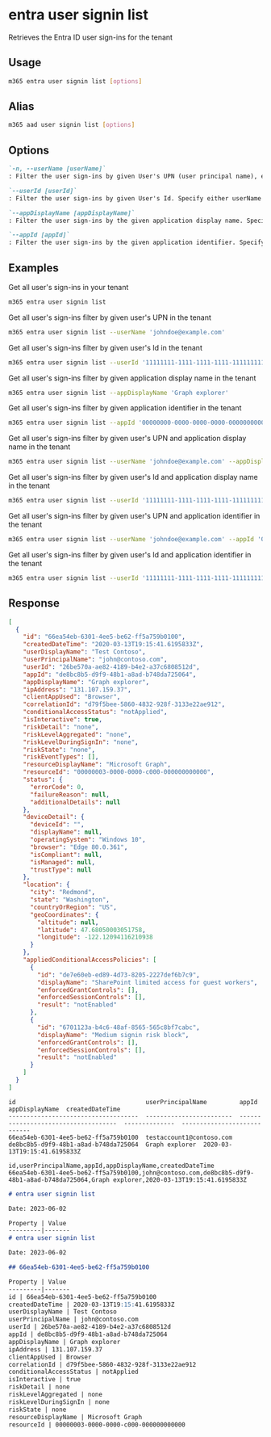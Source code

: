
# entra user signin list

Retrieves the Entra ID user sign-ins for the tenant

## Usage

```sh
m365 entra user signin list [options]
```

## Alias

```sh
m365 aad user signin list [options]
```

## Options

```md definition-list
`-n, --userName [userName]`
: Filter the user sign-ins by given User's UPN (user principal name), eg. `johndoe@example.com`. Specify either userName or userId

`--userId [userId]`
: Filter the user sign-ins by given User's Id. Specify either userName or userId

`--appDisplayName [appDisplayName]`
: Filter the user sign-ins by the given application display name. Specify either appDisplayName or appId

`--appId [appId]`
: Filter the user sign-ins by the given application identifier. Specify either appDisplayName or appId
```

<Global />

## Examples

Get all user's sign-ins in your tenant

```sh
m365 entra user signin list
```

Get all user's sign-ins filter by given user's UPN in the tenant

```sh
m365 entra user signin list --userName 'johndoe@example.com'
```

Get all user's sign-ins filter by given user's Id in the tenant

```sh
m365 entra user signin list --userId '11111111-1111-1111-1111-111111111111'
```

Get all user's sign-ins filter by given application display name in the tenant

```sh
m365 entra user signin list --appDisplayName 'Graph explorer'
```

Get all user's sign-ins filter by given application identifier in the tenant

```sh
m365 entra user signin list --appId '00000000-0000-0000-0000-000000000000'
```

Get all user's sign-ins filter by given user's UPN and application display name in the tenant

```sh
m365 entra user signin list --userName 'johndoe@example.com' --appDisplayName 'Graph explorer'
```

Get all user's sign-ins filter by given user's Id and application display name in the tenant

```sh
m365 entra user signin list --userId '11111111-1111-1111-1111-111111111111' --appDisplayName 'Graph explorer'
```

Get all user's sign-ins filter by given user's UPN and application identifier in the tenant

```sh
m365 entra user signin list --userName 'johndoe@example.com' --appId '00000000-0000-0000-0000-000000000000'
```

Get all user's sign-ins filter by given user's Id and application identifier in the tenant

```sh
m365 entra user signin list --userId '11111111-1111-1111-1111-111111111111' --appId '00000000-0000-0000-0000-000000000000'
```

## Response

<Tabs>
  <TabItem value="JSON">

  ```json
  [
    {
      "id": "66ea54eb-6301-4ee5-be62-ff5a759b0100",
      "createdDateTime": "2020-03-13T19:15:41.6195833Z",
      "userDisplayName": "Test Contoso",
      "userPrincipalName": "john@contoso.com",
      "userId": "26be570a-ae82-4189-b4e2-a37c6808512d",
      "appId": "de8bc8b5-d9f9-48b1-a8ad-b748da725064",
      "appDisplayName": "Graph explorer",
      "ipAddress": "131.107.159.37",
      "clientAppUsed": "Browser",
      "correlationId": "d79f5bee-5860-4832-928f-3133e22ae912",
      "conditionalAccessStatus": "notApplied",
      "isInteractive": true,
      "riskDetail": "none",
      "riskLevelAggregated": "none",
      "riskLevelDuringSignIn": "none",
      "riskState": "none",
      "riskEventTypes": [],
      "resourceDisplayName": "Microsoft Graph",
      "resourceId": "00000003-0000-0000-c000-000000000000",
      "status": {
        "errorCode": 0,
        "failureReason": null,
        "additionalDetails": null
      },
      "deviceDetail": {
        "deviceId": "",
        "displayName": null,
        "operatingSystem": "Windows 10",
        "browser": "Edge 80.0.361",
        "isCompliant": null,
        "isManaged": null,
        "trustType": null
      },
      "location": {
        "city": "Redmond",
        "state": "Washington",
        "countryOrRegion": "US",
        "geoCoordinates": {
          "altitude": null,
          "latitude": 47.68050003051758,
          "longitude": -122.12094116210938
        }
      },
      "appliedConditionalAccessPolicies": [
        {
          "id": "de7e60eb-ed89-4d73-8205-2227def6b7c9",
          "displayName": "SharePoint limited access for guest workers",
          "enforcedGrantControls": [],
          "enforcedSessionControls": [],
          "result": "notEnabled"
        },
        {
          "id": "6701123a-b4c6-48af-8565-565c8bf7cabc",
          "displayName": "Medium signin risk block",
          "enforcedGrantControls": [],
          "enforcedSessionControls": [],
          "result": "notEnabled"
        }
      ]
    }
  ]
  ```

  </TabItem>
  <TabItem value="Text">

  ```text
  id                                    userPrincipalName         appId                                 appDisplayName  createdDateTime
  ------------------------------------  ------------------------  ------------------------------------  --------------  ----------------------------
  66ea54eb-6301-4ee5-be62-ff5a759b0100  testaccount1@contoso.com  de8bc8b5-d9f9-48b1-a8ad-b748da725064  Graph explorer  2020-03-13T19:15:41.6195833Z
  ```

  </TabItem>
  <TabItem value="CSV">

  ```csv
  id,userPrincipalName,appId,appDisplayName,createdDateTime
  66ea54eb-6301-4ee5-be62-ff5a759b0100,john@contoso.com,de8bc8b5-d9f9-48b1-a8ad-b748da725064,Graph explorer,2020-03-13T19:15:41.6195833Z
  ```

  </TabItem>
  <TabItem value="Markdown">

  ```md
  # entra user signin list

  Date: 2023-06-02

  Property | Value
  ---------|-------
  # entra user signin list

  Date: 2023-06-02

  ## 66ea54eb-6301-4ee5-be62-ff5a759b0100

  Property | Value
  ---------|-------
  id | 66ea54eb-6301-4ee5-be62-ff5a759b0100
  createdDateTime | 2020-03-13T19:15:41.6195833Z
  userDisplayName | Test Contoso
  userPrincipalName | john@contoso.com
  userId | 26be570a-ae82-4189-b4e2-a37c6808512d
  appId | de8bc8b5-d9f9-48b1-a8ad-b748da725064
  appDisplayName | Graph explorer
  ipAddress | 131.107.159.37
  clientAppUsed | Browser
  correlationId | d79f5bee-5860-4832-928f-3133e22ae912
  conditionalAccessStatus | notApplied
  isInteractive | true
  riskDetail | none
  riskLevelAggregated | none
  riskLevelDuringSignIn | none
  riskState | none
  resourceDisplayName | Microsoft Graph
  resourceId | 00000003-0000-0000-c000-000000000000
  ```

  </TabItem>
</Tabs>